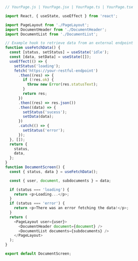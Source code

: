 ```js
// YourPage.js | YourPage.jsx | YourPage.ts | YourPage.tsx

import React, { useState, useEffect } from 'react';

import PageLayout from './PageLayout';
import DocumentHeader from './DocumentHeader';
import DocumentList from './DocumentList';

// Example hook to retrieve data from an external endpoint
function useFetchData() {
  const [status, setStatus] = useState('idle');
  const [data, setData] = useState([]);
  useEffect(() => {
    setStatus('loading');
    fetch('https://your-restful-endpoint')
      .then((res) => {
        if (!res.ok) {
          throw new Error(res.statusText);
        }
        return res;
      })
      .then((res) => res.json())
      .then((data) => {
        setStatus('sucess');
        setData(data);
      })
      .catch(() => {
        setStatus('error');
      });
  }, []);
  return {
    status,
    data,
  };
}
function DocumentScreen() {
  const { status, data } = useFetchData();

  const { user, document, subdocuments } = data;

  if (status === 'loading') {
    return <p>Loading...</p>;
  }
  if (status === 'error') {
    return <p>There was an error fetching the data!</p>;
  }
  return (
    <PageLayout user={user}>
      <DocumentHeader document={document} />
      <DocumentList documents={subdocuments} />
    </PageLayout>
  );
}

export default DocumentScreen;
```

